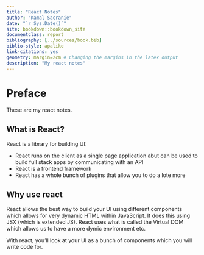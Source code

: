 ```yaml
--- 
title: "React Notes"
author: "Kamal Sacranie"
date: "`r Sys.Date()`"
site: bookdown::bookdown_site
documentclass: report
bibliography: [../sources/book.bib]
biblio-style: apalike
link-citations: yes
geometry: margin=2cm # Changing the margins in the latex output
description: "My react notes"
---
```


# Preface {-}

These are my react notes.

## What is React?

React is a library for building UI:

- React runs on the client as a single page application abut can be used to
  build full stack apps by communicating with an API
- React is a frontend framework
- React has a whole bunch of plugins that allow you to do a lote more

## Why use react

React allows the best way to build your UI using different components which
allows for very dynamic HTML within JavaScript. It does this using JSX (which
is extended JS). React uses what is called the Virtual DOM which allows us to
have a more dymic environment etc.

With react, you’ll look at your UI as a bunch of components which you will
write code for.


